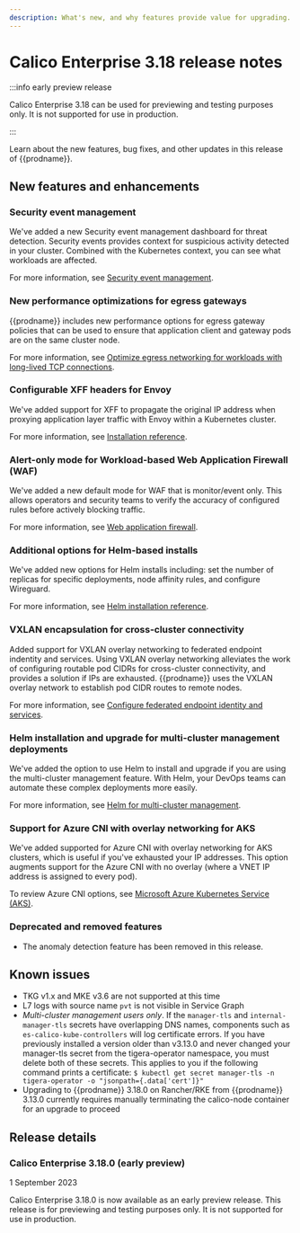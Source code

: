 ```yaml
---
description: What's new, and why features provide value for upgrading.
---
```


# Calico Enterprise 3.18 release notes

:::info early preview release

Calico Enterprise 3.18 can be used for previewing and testing purposes only.
It is not supported for use in production.

:::

Learn about the new features, bug fixes, and other updates in this release of {{prodname}}.

## New features and enhancements

### Security event management

We've added a new Security event management dashboard for threat detection.
Security events provides context for suspicious activity detected in your cluster.
Combined with the Kubernetes context, you can see what workloads are affected.

For more information, see [Security event management](../threat/security-event-management).

### New performance optimizations for egress gateways

{{prodname}} includes new performance options for egress gateway policies that can be used to ensure that application client and gateway pods are on the same cluster node.

For more information, see [Optimize egress networking for workloads with long-lived TCP connections](../networking/egress/egress-gateway-maintenance).

### Configurable XFF headers for Envoy

We've added support for XFF to propagate the original IP address when proxying application layer traffic with Envoy within a Kubernetes cluster.

For more information, see [Installation reference](../reference/installation/api#operator.tigera.io/v1.EnvoySettings).

### Alert-only mode for Workload-based Web Application Firewall (WAF)

We've added a new default mode for WAF that is monitor/event only.
This allows operators and security teams to verify the accuracy of configured rules before actively blocking traffic.

For more information, see [Web application firewall](../threat/web-application-firewall).

### Additional options for Helm-based installs

We've added new options for Helm installs including: set the number of replicas for specific deployments, node affinity rules, and configure Wireguard.

For more information, see [Helm installation reference](../reference/installation/helm_customization).

<!-- BELOW ARE 3.18 EP2 features -->

### VXLAN encapsulation for cross-cluster connectivity

Added support for VXLAN overlay networking to federated endpoint indentity and services. Using VXLAN overlay networking alleviates the work of configuring routable pod CIDRs for cross-cluster connectivity, and provides a solution if IPs are exhausted. {{prodname}} uses the VXLAN overlay network to establish pod CIDR routes to remote nodes.

For more information, see [Configure federated endpoint identity and services](../multicluster/federation/kubeconfig).

### Helm installation and upgrade for multi-cluster management deployments

We've added the option to use Helm to install and upgrade if you are using the multi-cluster management feature. With Helm, your DevOps teams can automate these complex deployments more easily.

For more information, see [Helm for multi-cluster management](../multicluster/set-up-multi-cluster-management/standard-install/).

### Support for Azure CNI with overlay networking for AKS

We've added supported for Azure CNI with overlay networking for AKS clusters, which is useful if you've exhausted your IP addresses.
This option augments support for the Azure CNI with no overlay (where a VNET IP address is assigned to every pod).

To review Azure CNI options, see [Microsoft Azure Kubernetes Service (AKS)](../getting-started/install-on-clusters/aks).

<!-- We can break this up by component. H3 subheads or additions to titles -->

### Deprecated and removed features

* The anomaly detection feature has been removed in this release.

<!-- Optional, as needed
## Technology Preview features

A sentence that explains what technology preview features are.

### TP feature name

stuff about this feature

For more information, see [link](https://docs.tigera.io).
-->

<!-- ## Bug fixes -->

<!-- Follow this template: Problem-Cause-Fix-Result -->

<!--
* Bug 1.
* Bug 2.
-->
<!--
## Security fixes

* Security fix.
-->

## Known issues

* TKG v1.x and MKE v3.6 are not supported at this time
* L7 logs with source name `pvt` is not visible in Service Graph
* *Multi-cluster management users only*. If the `manager-tls` and `internal-manager-tls` secrets have overlapping DNS names, components such as `es-calico-kube-controllers` will log certificate errors. If you have previously installed a version older than v3.13.0 and never changed your manager-tls secret from the tigera-operator namespace, you must delete both of these secrets. This applies to you if the following command prints a certificate: `$ kubectl get secret manager-tls -n tigera-operator -o "jsonpath={.data['cert']}"`
* Upgrading to {{prodname}} 3.18.0 on Rancher/RKE from {{prodname}} 3.13.0 currently requires manually terminating the calico-node container for an upgrade to proceed

## Release details

### Calico Enterprise 3.18.0 (early preview)

1 September 2023

Calico Enterprise 3.18.0 is now available as an early preview release.
This release is for previewing and testing purposes only.
It is not supported for use in production.

<!--
### Calico Enterprise 3.18.0-1.1 early preview release

DD M YYYY

#### New features

#### Enhancements

#### Bug fixes

#### How to update

To update an existing installation of Calico Enterprise 3.18, see [Install a patch release](../getting-started/manifest-archive.mdx).
-->
